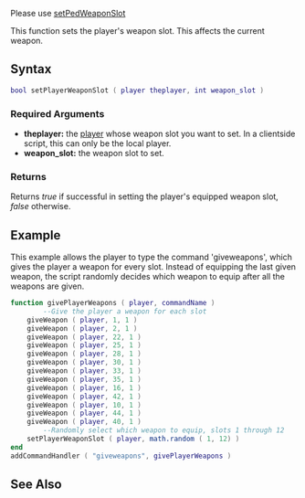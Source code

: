 
{{Server client function}}
{{Deprecated}}

Please use [[/setPedWeaponSlot.md|setPedWeaponSlot]]

This function sets the player's weapon slot. This affects the current weapon.

==Syntax== 
<syntaxhighlight lang="lua">
bool setPlayerWeaponSlot ( player theplayer, int weapon_slot )
</syntaxhighlight> 

===Required Arguments===
*'''theplayer:''' the [[/player.md|player]] whose weapon slot you want to set. In a clientside script, this can only be the local player.
*'''weapon_slot:''' the weapon slot to set.
{{Weapon_Slots}}

===Returns===
Returns ''true'' if successful in setting the player's equipped weapon slot, ''false'' otherwise.

==Example== 
<section name="Server" class="server" show="true">
This example allows the player to type the command 'giveweapons', which gives the player a weapon for every slot. Instead of equipping the last given weapon, the script randomly decides which weapon to equip after all the weapons are given.
<syntaxhighlight lang="lua">function givePlayerWeapons ( player, commandName )
        --Give the player a weapon for each slot
	giveWeapon ( player, 1, 1 )
	giveWeapon ( player, 2, 1 )
	giveWeapon ( player, 22, 1 )
	giveWeapon ( player, 25, 1 )
	giveWeapon ( player, 28, 1 )
	giveWeapon ( player, 30, 1 )
	giveWeapon ( player, 33, 1 )
	giveWeapon ( player, 35, 1 )
	giveWeapon ( player, 16, 1 )
	giveWeapon ( player, 42, 1 )
	giveWeapon ( player, 10, 1 )
	giveWeapon ( player, 44, 1 )
	giveWeapon ( player, 40, 1 )
        --Randomly select which weapon to equip, slots 1 through 12
	setPlayerWeaponSlot ( player, math.random ( 1, 12) )
end
addCommandHandler ( "giveweapons", givePlayerWeapons )</syntaxhighlight>
</section>

==See Also==
{{Player functions}}